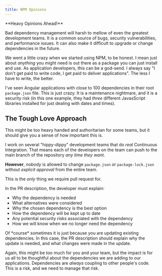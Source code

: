 ```yaml
---
title: NPM Opinions
---
```



<Aside type="caution">
**Heavy Opinions Ahead!**
</Aside>

Bad dependency management will harsh to mellow of even the greatest development teams. It is a common source of bugs, security vulnerabilities, and performance issues. It can also make it difficult to upgrade or change dependencies in the future.

We went a little crazy when we started using NPM, to be honest. I mean just about *anything* you might need is out there as a package you can just install and use. As application developers, this can be a god-send. I always say "I don't get paid to write code, I get paid to deliver applications". The less I have to write, the better.

I've seen Angular applications with close to 100 dependencies in their root `package.json` file. This is just crazy. It is a maintenance nightmare, and it is a security risk (in this one example, they had *three* different JavasScript libraries installed for just dealing with dates and times).

## The Tough Love Approach 

This might be too heavy handed and authoritarian for some teams, but it should give you a sense of how important this is.

I work on several "hippy-dippy" development teams that do *real* Continuous Integration. That means each of the developers on the team can push to the main branch of the repository *any time they want*.  

**However**, *nobody* is allowed to change `package.json` or `package-lock.json` without *explicit approval* from the entire team.

This is the *only* thing we require pull request for. 

In the PR description, the developer must explain:
- Why the dependency is needed
- What alternatives were considered
- Why the chosen dependency is the best option
- How the dependency will be kept up to date
- Any potential security risks associated with the dependency
- How we will know when we no longer need the dependency 

<Aside type="note">
Of *course* sometimes it is just because you are updating existing dependencies. In this case, the PR description should explain why the update is needed, and what changes were made in the update.
</Aside>

Again, this might be too much for you and your team, but the impact is for us all to be thoughtful about the dependencies we are adding to our applications. Dependencies are *always* coupling to other people's code. This is a risk, and we need to manage that risk.